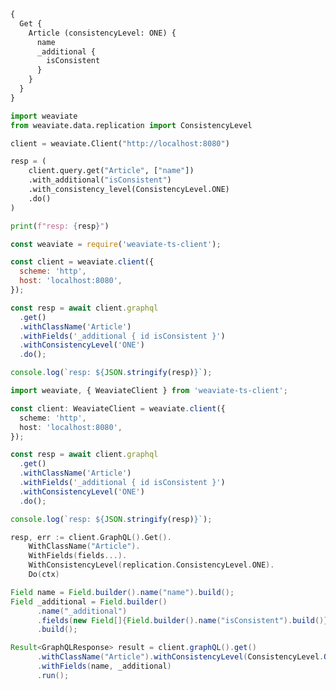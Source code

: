
<Tabs groupId="languages">
<TabItem value="graphql" label="GraphQL">

```graphql
{
  Get {
    Article (consistencyLevel: ONE) {
      name
      _additional {
        isConsistent
      }
    }
  }
}
```

</TabItem>
<TabItem value="py" label="Python">

```python
import weaviate
from weaviate.data.replication import ConsistencyLevel

client = weaviate.Client("http://localhost:8080")

resp = (
    client.query.get("Article", ["name"])
    .with_additional("isConsistent")
    .with_consistency_level(ConsistencyLevel.ONE)
    .do()
)

print(f"resp: {resp}")
```

</TabItem>
<TabItem value="js" label="JavaScript">

```js
const weaviate = require('weaviate-ts-client');

const client = weaviate.client({
  scheme: 'http',
  host: 'localhost:8080',
});

const resp = await client.graphql
  .get()
  .withClassName('Article')
  .withFields('_additional { id isConsistent }')
  .withConsistencyLevel('ONE')
  .do();

console.log(`resp: ${JSON.stringify(resp)}`);
```

</TabItem>
<TabItem value="ts" label="TypeScript">

```ts
import weaviate, { WeaviateClient } from 'weaviate-ts-client';

const client: WeaviateClient = weaviate.client({
  scheme: 'http',
  host: 'localhost:8080',
});

const resp = await client.graphql
  .get()
  .withClassName('Article')
  .withFields('_additional { id isConsistent }')
  .withConsistencyLevel('ONE')
  .do();

console.log(`resp: ${JSON.stringify(resp)}`);
```

</TabItem>
<TabItem value="go" label="Go">

```go
resp, err := client.GraphQL().Get().
    WithClassName("Article").
    WithFields(fields...).
    WithConsistencyLevel(replication.ConsistencyLevel.ONE).
    Do(ctx)
```

</TabItem>
<TabItem value="java" label="Java">

```java
Field name = Field.builder().name("name").build();
Field _additional = Field.builder()
      .name("_additional")
      .fields(new Field[]{Field.builder().name("isConsistent").build()})
      .build();

Result<GraphQLResponse> result = client.graphQL().get()
      .withClassName("Article").withConsistencyLevel(ConsistencyLevel.ONE)
      .withFields(name, _additional)
      .run();
```

</TabItem>
</Tabs>
